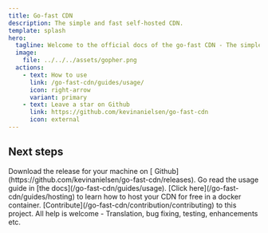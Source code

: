 ```yaml
---
title: Go-fast CDN
description: The simple and fast self-hosted CDN.
template: splash
hero:
  tagline: Welcome to the official docs of the go-fast CDN - The simple and fast self-hosted CDN!
  image:
    file: ../../../assets/gopher.png
  actions:
    - text: How to use
      link: /go-fast-cdn/guides/usage/
      icon: right-arrow
      variant: primary
    - text: Leave a star on Github
      link: https://github.com/kevinanielsen/go-fast-cdn
      icon: external
---
```



## Next steps

<CardGrid stagger>
  <Card title="Download the CDN" icon="add-document">
    Download the release for your machine on [
    Github](https://github.com/kevinanielsen/go-fast-cdn/releases).
  </Card>
  <Card title="Read the docs" icon="open-book">
    Go read the usage guide in [the docs](/go-fast-cdn/guides/usage).
  </Card>
  <Card title="Host your own CDN" icon="rocket">
    [Click here](/go-fast-cdn/guides/hosting) to learn how to host your CDN for
    free in a docker container.
  </Card>
  <Card title="Contribute" icon="pen">
    [Contribute](/go-fast-cdn/contribution/contributing) to this project. All
    help is welcome - Translation, bug fixing, testing, enhancements etc.
  </Card>
</CardGrid>
